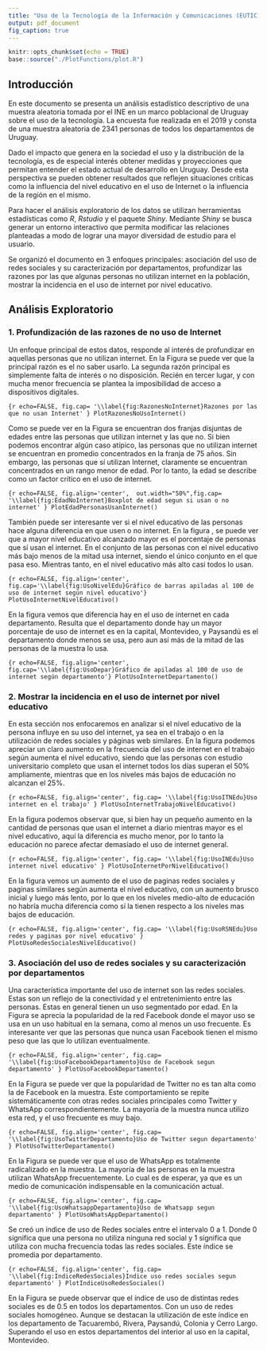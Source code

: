```yaml
---
title: "Uso de la Tecnología de la Información y Comunicaciones (EUTIC) en Uruguay 2019"
output: pdf_document
fig_caption: true
---
```


```r
knitr::opts_chunk$set(echo = TRUE)
base::source("./PlotFunctions/plot.R")
```

## Introducción

En este documento se presenta un análisis estadístico descriptivo de una muestra aleatoria tomada por el
INE en un marco poblacional de Uruguay sobre el uso de la tecnología. La encuesta fue realizada en el 2019 y consta de una muestra 
aleatoria de 2341 personas de todos los departamentos de Uruguay.

Dado el impacto que genera en la sociedad el uso y la distribución de la tecnología, es de especial interés 
obtener medidas y proyecciones que permitan entender el estado actual de desarrollo en Uruguay. Desde esta perspectiva se pueden obtener
resultados que reflejen situaciones críticas como la influencia del nivel educativo en el uso de Internet o la influencia
de la región en el mismo.

Para hacer el análisis exploratorio de los datos se utilizan herramientas estadísticas como *R*, *Rstudio* y el paquete *Shiny*. Mediante *Shiny* se busca generar un entorno interactivo que permita modificar las relaciones planteadas a modo de lograr una mayor diversidad de estudio para 
el usuario.

Se organizó el documento en 3 enfoques principales: asociación del uso de redes sociales y su caracterización por departamentos, profundizar las razones por las que algunas personas no utilizan internet en la población, mostrar la incidencia en el uso de internet por nivel educativo.

## Análisis Exploratorio


### 1. Profundización de las razones de no uso de Internet

Un enfoque principal de estos datos, responde al interés de profundizar en aquellas personas que no utilizan internet. En la Figura \ref{fig:RazonesNoInternet} se puede ver que la principal razón es el no saber usarlo. La segunda razón principal es simplemente falta de interés o no disposición. Recién en tercer lugar, y con mucha menor frecuencia se plantea la imposibilidad de acceso a dispositivos digitales. 

```{r echo=FALSE, fig.cap= '\\label{fig:RazonesNoInternet}Razones por las que no usan Internet' }
PlotRazonesNoUsoInternet()
```

Como se puede ver en la Figura \ref{fig:EdadNoInternet} se encuentran dos franjas disjuntas de edades entre las personas que utilizan internet y las que no. Si bien podemos encontrar algún caso atípico, las personas que no utilizan internet se encuentran en promedio concentrados en la franja de 75 años. Sin embargo, las personas que sí utilizan Internet, claramente se encuentran concentrados en un rango menor de edad. Por lo tanto, la edad se describe como un factor crítico en el uso de internet. 

```{r echo=FALSE, fig.align='center',  out.width="50%",fig.cap= '\\label{fig:EdadNoInternet}Boxplot de edad segun si usan o no internet' }
PlotEdadPersonasUsanInternet()
```

También puede ser interesante ver si el nivel educativo de las personas hace alguna diferencia en que usen o no internet. En la figura \ref{fig:UsoNivelEdu}, se puede ver que a mayor nivel educativo alcanzado mayor es el porcentaje de personas que sí usan el internet. En el conjunto de las personas con el nivel educativo más bajo menos de la mitad usa internet, siendo el único conjunto en el que pasa eso. Mientras tanto, en el nivel educativo más alto casi todos lo usan.

```{r echo=FALSE, fig.align='center',  fig.cap='\\label{fig:UsoNivelEdu}Gráfico de barras apiladas al 100 de uso de internet según nivel educativo'}
PlotUsoInternetNivelEducativo()
```

En la figura \ref{fig:UsoDepar} vemos que diferencia hay en el uso de internet en cada departamento. Resulta que el departamento donde hay un mayor porcentaje de uso de internet es en la capital, Montevideo, y Paysandú es el departamento donde menos se usa, pero aun así más de la mitad de las personas de la muestra lo usa. 

```{r echo=FALSE, fig.align='center',  fig.cap='\\label{fig:UsoDepar}Gráfico de apiladas al 100 de uso de internet según departamento'}
PlotUsoInternetDepartamento()
```


### 2. Mostrar la incidencia en el uso de internet por nivel educativo

En esta sección nos enfocaremos en analizar si el nivel educativo de la persona influye en su uso del internet, ya sea en el trabajo o en la utilización de redes sociales y páginas web similares.
En la figura \ref{fig:UsoITNEdu} podemos apreciar un claro aumento en la frecuencia del uso de internet en el trabajo según aumenta el nivel educativo, siendo que las personas con estudio universitario completo que usan el internet todos los días superan el 50% ampliamente, mientras que en los niveles más bajos de educación no alcanzan el 25%.

```{r echo=FALSE, fig.align='center', fig.cap= '\\label{fig:UsoITNEdu}Uso internet en el trabajo' }
PlotUsoInternetTrabajoNivelEducativo()
```

En la figura \ref{fig:UsoINEdu} podemos observar que, si bien hay un pequeño aumento en la cantidad de personas que usan el internet a diario mientras mayor es el nivel educativo, aquí la diferencia es mucho menor, por lo tanto la educación no parece afectar demasiado el uso de internet general.

```{r echo=FALSE, fig.align='center', fig.cap= '\\label{fig:UsoINEdu}Uso internet nivel educativo' }
PlotUsoInternetPorNivelEducativo()
```

En la figura \ref{fig:UsoRSNEdu} vemos un aumento de el uso de paginas redes sociales y paginas similares según aumenta el nivel educativo, con un aumento brusco inicial y luego más lento, por lo que en los niveles medio-alto de educación no habría mucha diferencia como sí la tienen respecto a los niveles mas bajos de educación.

```{r echo=FALSE, fig.align='center', fig.cap= '\\label{fig:UsoRSNEdu}Uso redes y paginas por nivel educativo' }
PlotUsoRedesSocialesNivelEducativo()
```


### 3. Asociación del uso de redes sociales y su caracterización por departamentos

Una característica importante del uso de internet son las redes sociales. Estas son un reflejo de la conectividad y el entretenimiento entre las personas. Estas en general tienen un uso segmentado por edad.  En la Figura \ref{fig:UsoFacebookDepartamento} se aprecia la popularidad de la red Facebook donde el mayor uso se usa en un uso habitual en la semana, como al menos un uso frecuente. Es interesante ver que las personas que nunca usan Facebook tienen el mismo peso que las que lo utilizan eventualmente. 

```{r echo=FALSE, fig.align='center', fig.cap= '\\label{fig:UsoFacebookDepartamento}Uso de Facebook segun departamento' }
PlotUsoFacebookDepartamento()
```

En la Figura \ref{fig:UsoTwitterDepartamento} se puede ver que la popularidad de Twitter no es tan alta como la de Facebook en la muestra. Este comportamiento se repite sistemáticamente con otras redes sociales principales como Twitter y WhatsApp correspondientemente. La mayoría de la muestra nunca utilizo esta red, y el uso frecuente es muy bajo. 

```{r echo=FALSE, fig.align='center', fig.cap= '\\label{fig:UsoTwitterDepartamento}Uso de Twitter segun departamento' }
PlotUsoTwitterDepartamento()
```

En la Figura \ref{fig:UsoWhatsappDepartamento} se puede ver que el uso de WhatsApp es totalmente radicalizado en la muestra. La mayoría de las personas en la muestra utilizan WhatsApp frecuentemente. Lo cual es de esperar, ya que es un medio de comunicación indispensable en la comunicación actual. 

```{r echo=FALSE, fig.align='center', fig.cap= '\\label{fig:UsoWhatsappDepartamento}Uso de Whatsapp segun departamento' }
PlotUsoWhatsAppDepartamento()
```

Se creó un índice de uso de Redes sociales entre el intervalo 0 a 1. Donde 0 significa que una persona no utiliza ninguna red social y 1 significa que utiliza con mucha frecuencia todas las redes sociales. Este índice se promedia por departamento. 

```{r echo=FALSE, fig.align='center', fig.cap= '\\label{fig:IndiceRedesSociales}Indice uso redes sociales segun departamento' }
PlotIndiceUsoRedesSociales()
```

En la Figura \ref{fig:IndiceRedesSociales} se puede observar que el índice de uso  de distintas redes sociales es de 0.5 en todos los departamentos. Con un uso de redes sociales homogéneo. Aunque se destacan la utilización de este índice en los departamento de Tacuarembó, Rivera, Paysandú, Colonia y Cerro Largo. Superando el uso en estos departamentos del interior al uso en  la capital, Montevideo.  